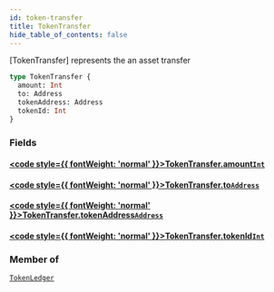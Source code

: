 ```yaml
---
id: token-transfer
title: TokenTransfer
hide_table_of_contents: false
---
```








[TokenTransfer] represents the an asset transfer

```graphql
type TokenTransfer {
  amount: Int
  to: Address
  tokenAddress: Address
  tokenId: Int
}
```


### Fields

#### [<code style={{ fontWeight: 'normal' }}>TokenTransfer.<b>amount</b></code>](#)<Bullet />[`Int`](/build/api/schema/scalars/int) <Badge class="secondary" text="scalar"/>
> 
> 

#### [<code style={{ fontWeight: 'normal' }}>TokenTransfer.<b>to</b></code>](#)<Bullet />[`Address`](/build/api/schema/scalars/address) <Badge class="secondary" text="scalar"/>
> 
> 

#### [<code style={{ fontWeight: 'normal' }}>TokenTransfer.<b>tokenAddress</b></code>](#)<Bullet />[`Address`](/build/api/schema/scalars/address) <Badge class="secondary" text="scalar"/>
> 
> 

#### [<code style={{ fontWeight: 'normal' }}>TokenTransfer.<b>tokenId</b></code>](#)<Bullet />[`Int`](/build/api/schema/scalars/int) <Badge class="secondary" text="scalar"/>
> 
> 



### Member of

[`TokenLedger`](/build/api/schema/objects/token-ledger)  <Badge class="secondary" text="object"/>



